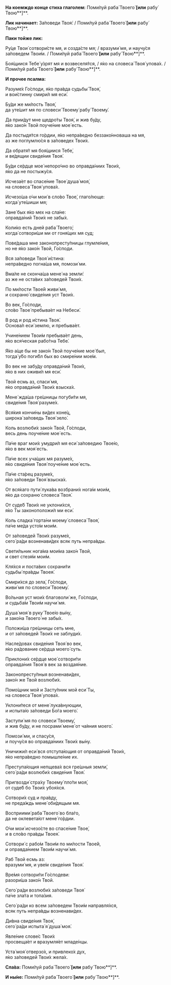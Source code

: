 **На коемждо конце стиха глаголем:** Поми́луй раба́ Твоего́ **[или** рабу́ Твою́**]**.

**Лик начинает:** За́поведи Твоя́: / Поми́луй раба́ Твоего́ **[или** рабу́ Твою́**]**.

**Паки тойже лик:**

Ру́це Твои́ сотвори́сте мя, и созда́сте мя; / вразуми́ мя, и научу́ся за́поведем Твои́м. / Поми́луй раба́ Твоего́ **[или** рабу́ Твою́**]**.

Боя́щиися Тебе́ у́зрят мя и возвеселя́тся, / я́ко на словеса́ Твоя́ упова́х. / Поми́луй раба́ Твоего́ **[или** рабу́ Твою́**]**.

**И прочее псалма:**

Разуме́х Го́споди, я́ко пра́вда судьбы́ Твоя́,  
и вои́стинну смири́л мя еси́.

Бу́ди же ми́лость Твоя́,  
да уте́шит мя по словеси́ Твоему́ рабу́ Твоему́.

Да прии́дут мне щедро́ты Твоя́, и жив бу́ду,  
я́ко зако́н Твой поуче́ние мое́ есть.

Да постыдя́тся го́рдии, я́ко непра́ведно беззако́нноваша на мя,  
аз же поглумлю́ся в за́поведех Твои́х.

Да обратя́т мя боя́щиися Тебе́,  
и ве́дящии свиде́ния Твоя́.

Бу́ди се́рдце мое́ непоро́чно во оправда́ниих Твои́х,  
я́ко да не постыжу́ся.

Исчеза́ет во спасе́ние Твое́ душа́ моя́,  
на словеса́ Твоя́ упова́х.

Исчезо́ша о́чи мои́ в сло́во Твое́, глаго́люще:  
когда́ уте́шиши мя;

Зане́ бых я́ко мех на сла́не:  
оправда́ний Твои́х не забы́х.

Коли́ко есть дней раба́ Твоего́;  
когда́ сотвори́ши ми от гоня́щих мя суд;

Пове́даша мне законопресту́пницы глумле́ния,  
но не я́ко зако́н Твой, Го́споди.

Вся за́поведи Твоя́ и́стина:  
непра́ведно погна́ша мя, помози́ ми.

Вма́ле не сконча́ша мене́ на земли́:  
аз же не оста́вих за́поведей Твои́х.

По ми́лости Твое́й живи́ мя,  
и сохраню́ свиде́ния уст Твои́х.

Во век, Го́споди,  
сло́во Твое́ пребыва́ет на Небеси́.

В род и род и́стина Твоя́.  
Основа́л еси́ землю, и пребыва́ет.

Учине́нием Твои́м пребыва́ет день,  
я́ко вся́ческая рабо́тна Тебе́.

Я́ко а́ще бы не зако́н Твой поуче́ние мое́ был,  
тогда́ у́бо поги́бл бых во смире́нии мое́м.

Во век не забу́ду оправда́ний Твои́х,  
я́ко в них оживи́л мя еси́.

Твой есмь аз, спаси́ мя,  
я́ко оправда́ний Твои́х взыска́х.

Мене́ жда́ша гре́шницы погуби́ти мя,  
свиде́ния Твоя́ разуме́х.

Вся́кия кончи́ны ви́дех коне́ц,  
широка́ за́поведь Твоя́ зело́.

Коль возлюби́х зако́н Твой, Го́споди,  
весь день поуче́ние мое́ есть.

Па́че враг мои́х умудри́л мя еси́ за́поведию Твое́ю,  
я́ко в век моя́ есть.

Па́че всех уча́щих мя разуме́х,  
я́ко свиде́ния Твоя́ поуче́ние мое́ есть.

Па́че ста́рец разуме́х,  
я́ко за́поведи Твоя́ взыска́х.

От вся́каго пути́ лука́ва возбрани́х нога́м мои́м,  
я́ко да сохраню́ словеса́ Твоя́.

От суде́б Твои́х не уклони́хся,  
я́ко Ты законоположи́л ми еси́.

Коль сладка́ горта́ни моему́ словеса́ Твоя́,  
па́че ме́да усто́м мои́м.

От за́поведей Твои́х разуме́х,  
сего́ ра́ди возненави́дех всяк путь непра́вды.

Свети́льник нога́ма мои́ма зако́н Твой,  
и свет стезя́м мои́м.

Кля́хся и поста́вих сохрани́ти  
судьбы́ пра́вды Твоея́.

Смири́хся до зела́, Го́споди,  
живи́ мя по словеси́ Твоему́.

Во́льная уст мои́х благоволи́ же, Го́споди,  
и судьба́м Твои́м научи́ мя.

Душа́ моя́ в руку́ Твое́ю вы́ну,  
и зако́на Твоего́ не забы́х.

Положи́ша гре́шницы сеть мне,  
и от за́поведей Твои́х не заблуди́х.

Насле́довах свиде́ния Твоя́ во век,  
я́ко ра́дование се́рдца моего́ суть.

Приклони́х се́рдце мое́ сотвори́ти  
оправда́ния Твоя́ в век за воздая́ние.

Законопресту́пныя возненави́дех,  
зако́н же Твой возлюби́х.

Помо́щник мой и Засту́пник мой еси́ Ты,  
на словеса́ Твоя́ упова́х.

Уклони́теся от мене́ лука́внующии,  
и испыта́ю за́поведи Бо́га моего́.

Заступи́ мя по словеси́ Твоему́,  
и жив бу́ду, и не посрами́ мене́ от ча́яния моего́.

Помози́ ми, и спасу́ся,  
и поучу́ся во оправда́ниих Твои́х вы́ну.

Уничижи́л еси́ вся отступа́ющия от оправда́ний Твои́х,  
я́ко непра́ведно помышле́ние их.

Преступа́ющия непщева́х вся гре́шныя земли́,  
сего́ ра́ди возлюби́х свиде́ния Твоя́.

Пригвозди́ стра́ху Твоему́ пло́ти моя́,  
от суде́б бо Твои́х убоя́хся.

Сотвори́х суд и пра́вду,  
не преда́ждь мене́ оби́дящым мя.

Восприими́ раба́ Твоего́ во бла́го,  
да не оклевета́ют мене́ го́рдии.

О́чи мои́ исчезо́сте во спасе́ние Твое́,  
и в сло́во пра́вды Твоея́.

Сотвори́ с рабо́м Твои́м по ми́лости Твое́й,  
и оправда́нием Твои́м научи́ мя.

Раб Твой есмь аз:  
вразуми́ мя, и уве́м свиде́ния Твоя́.

Вре́мя сотвори́ти Го́сподеви:  
разори́ша зако́н Твой.

Сего́ ра́ди возлюби́х за́поведи Твоя́  
па́че зла́та и топа́зия.

Сего́ ра́ди ко всем за́поведем Твои́м направля́хся,  
всяк путь непра́вды возненави́дех.

Ди́вна свиде́ния Твоя́,  
сего́ ра́ди испыта́ я́ душа́ моя́.

Явле́ние слове́с Твои́х  
просвеща́ет и вразумля́ет младе́нцы.

Уста́ моя́ отверзо́х, и привлеко́х дух,  
я́ко за́поведей Твои́х жела́х.

**Сла́ва:** Поми́луй раба́ Твоего́ **[или** рабу́ Твою́**]**.

**И ны́не:** Поми́луй раба́ Твоего́ **[или** рабу́ Твою́**]**.

